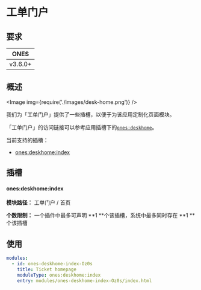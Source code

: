 # 工单门户


## 要求

|  ONES   |
| :-----: |
| v3.6.0+ |

## 概述

<Image img={require('./images/desk-home.png')} />

我们为「工单门户」提供了一些插槽，以便于为该应用定制化页面模块。

「工单门户」的访问链接可以参考应用插槽下的[`ones:deskhome`](../../app/index.mdx#onesdeskhome)。

当前支持的插槽：

- [ones:deskhome:index](#onesdeskhomeindex)

## 插槽

#### ones:deskhome:index

**模块路径：** 工单门户 / 首页

**个数限制：** 一个插件中最多可声明 **1 **个该插槽，系统中最多同时存在 **1 **个该插槽

## 使用

```yaml
modules:
  - id: ones-deskhome-index-Oz0s
    title: Ticket homepage
    moduleType: ones:deskhome:index
    entry: modules/ones-deskhome-index-Oz0s/index.html
```
